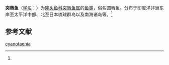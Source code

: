 {{Speciesbox
| name = 突唇鱼
| status = 
| status_system = 
| image = 
| genus = Labrichthys
| species = cyanotaenia
| authority = (Bleeker, 1854)<ref name='id7747'>{{cite web| url =http://www.bioinfo.cn/db05/BjdwSpecies.php?action=view&id=7747| title =突唇鱼| work =《中国动物物种编目数据库》| publisher =中国科学院微生物研究所| author =中国科学院动物研究所| accessdate =2009-04-16| deadurl =yes| archiveurl =https://web.archive.org/web/20160305032723/http://www.bioinfo.cn/db05/BjdwSpecies.php?action=view&id=7747| archivedate =2016-03-05}}</ref>
}}

'''突唇鱼'''（[[学名|学名]]：{{lang|la|''Labrichthys cyanotaenia''}}）为[[隆头鱼科|隆头鱼科]][[突唇鱼属|突唇鱼属]]的[[鱼类|鱼类]]，俗名圆唇鱼。分布于印度洋非洲东岸至太平洋中部、北至日本琉球群岛以及南海诸岛等。<ref name='id7747'/>

== 参考文献 ==
{{reflist}}

{{Wikispecies|Labrichthys cyanotaenia}}
{{Taxonbar|from=Q15233411}}

[[Category:突唇鱼属|cyanotaenia]]


{{鱸形目小作品}}